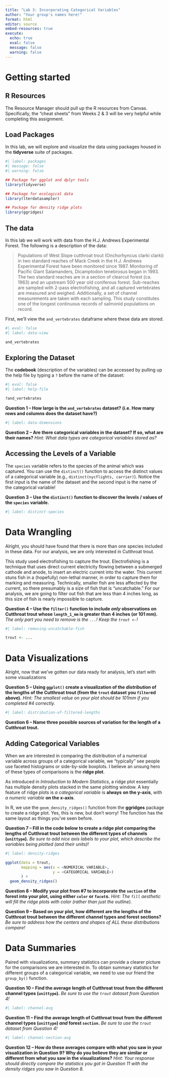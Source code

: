```yaml
---
title: "Lab 3: Incorporating Categorical Variables"
author: "Your group's names here!"
format: html
editor: source
embed-resources: true
execute: 
  echo: true
  eval: false
  message: false
  warning: false
---
```


# Getting started

## R Resources

The Resource Manager should pull up the R resources from Canvas. Specifically,
the "cheat sheets" from Weeks 2 & 3 will be very helpful while completing this
assignment.

## Load Packages

In this lab, we will explore and visualize the data using packages housed in the **tidyverse** suite of packages.

```r
#| label: packages
#| message: false
#| warning: false

## Package for ggplot and dplyr tools
library(tidyverse)

## Package for ecological data
library(lterdatasampler)

## Package for density ridge plots
library(ggridges)
```

## The data

In this lab we will work with data from the H.J. Andrews Experimental Forest.
The following is a description of the data:

> Populations of West Slope cutthroat trout (Onchorhyncus clarki clarki) in two standard reaches of Mack Creek in the H.J. Andrews Experimental Forest have been monitored since 1987. Monitoring of Pacific Giant Salamanders, Dicamptodon tenebrosus began in 1993. The two standard reaches are in a section of clearcut forest (ca. 1963) and an upstream 500 year old coniferous forest. Sub-reaches are sampled with 2-pass electrofishing, and all captured vertebrates are measured and weighed. Additionally, a set of channel measurements are taken with each sampling. This study constitutes one of the longest continuous records of salmonid populations on record.

First, we'll view the `and_vertebrates` dataframe where these data are stored.

```r
#| eval: false
#| label: data-view

and_vertebrates
```

## Exploring the Dataset

The **codebook** (description of the variables) can be accessed by pulling up
the help file by typing a `?` before the name of the dataset:

```r
#| eval: false
#| label: help-file

?and_vertebrates
```

**Question 1 -- How large is the `and_vertebrates` dataset? (i.e. How many rows and columns does the dataset have?)**


```r
#| label: data-dimensions


```

**Question 2 -- Are there categorical variables in the dataset? If so, what are their names?** *Hint: What data types are categorical variables stored as?*


## Accessing the Levels of a Variable

The `species` variable refers to the species of the animal which was captured.
You can use the `distinct()` function to access the distinct values of a
categorical variable (e.g., `distinct(nycflights, carrier)`). Notice the first
input is the name of the dataset and the second input is the name of the
categorical variable!

**Question 3 -- Use the `distinct()` function to discover the levels / values of the `species` variable.**

```r
#| label: distinct-species


```

# Data Wrangling

Alright, you should have found that there is more than one species included in
these data. For our analysis, we are only interested in Cutthroat trout.

This study used electrofishing to capture the trout. Electrofishing is a
technique that uses direct current electricity flowing between a submerged
cathode and anode, to insert an electric current into the water. This current
stuns fish in a (hopefully) non-lethal manner, in order to capture them for
marking and measuring. Technically, smaller fish are less affected by the
current, so there presumably is a size of fish that is "uncatchable." For our
analysis, we are going to filter out fish that are less than 4 inches long, as
this size of fish is nearly impossible to capture.

**Question 4 -- Use the `filter()` function to include *only* observations on Cutthroat trout whose `length_1_mm` is greater than 4 inches (or 101 mm).** *The only part you need to remove is the `...`! Keep the `trout <-`!*

```r
#| label: removing-uncatchable-fish 

trout <- ...
```

# Data Visualizations

Alright, now that we've gotten our data ready for analysis, let's start with some visualizations

**Question 5 -- Using `ggplot()` create a visualization of the *distribution* of the lengths of the Cutthroat trout (from the `trout` dataset you `filter`ed above).** 
*Hint: The smallest value on your plot should be 101mm if you completed #4 correctly.*

```r
#| label: distribution-of-filtered-lengths


```

**Question 6 -- Name three possible sources of variation for the length of a Cutthroat trout.**


## Adding Categorical Variables

When we are interested in comparing the distribution of a numerical variable
across groups of a categorical variable, we "typically" see people use faceted
histograms or side-by-side boxplots. I believe an unsung hero of these types of
comparisons is the **ridge plot**.

As introduced in *Introduction to Modern Statistics*, a ridge plot essentially
has multiple density plots stacked in the same plotting window. A key feature of
ridge plots is *a categorical variable* is **always** **on the y-axis**, with
*a numeric variable* **on the x-axis**.

In R, we use the `geom_density_ridges()` function from the **ggridges** package
to create a ridge plot. Yes, this is new, but don't worry! The function has the
same layout as things you've seen before.

**Question 7 -- Fill in the code below to create a ridge plot comparing the lengths of Cutthroat trout between the different types of channels (`unittype`).** *Be sure to add nice axis labels to your plot, which describe the variables being plotted (and their units)!*

```r
#| label: density-ridges

ggplot(data = trout, 
       mapping = aes(x = <NUMERICAL VARIABLE>, 
                     y = <CATEGORICAL VARIABLE>)
       ) +
  geom_density_ridges() 

```

**Question 8 -- Modify your plot from #7 to incorporate the `section` of the forest into your plot, using either `color` or `facet`s.** *Hint: The `fill` aesthetic will fill the ridge plots with color (rather than just the outline).*

**Question 9 -- Based on your plot, how different are the lengths of the Cutthroat trout between the different channel types and forest sections?** *Be sure to address how the centers and shapes of ALL these distributions compare!*


# Data Summaries

Paired with visualizations, summary statistics can provide a clearer picture for
the comparisons we are interested in. To obtain summary statistics for different
groups of a categorical variable, we need to use our friend the `group_by()`
function.

**Question 10 -- Find the average length of Cutthroat trout from the different channel types (`unittype`).** *Be sure to use the `trout` dataset from Question 4!*

```r
#| label: channel-avg


```

**Question 11 -- Find the average length of Cutthroat trout from the different channel types (`unittype`) *and* forest `section`.** *Be sure to use the `trout` dataset from Question 4!*

```r
#| label: channel-section-avg


```

**Question 12 -- How do these averages compare with what you saw in your visualization in Question 9? Why do you believe they are similar or different from what you saw in the visualizations?** *Hint: Your response should directly compare the statistics you got in Question 11 with the density ridges you saw in Question 8.*
